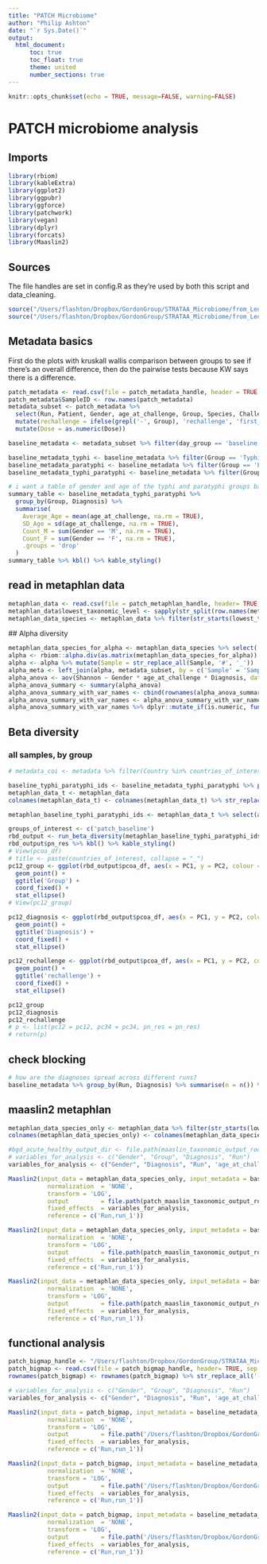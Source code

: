 ```yaml
---
title: "PATCH Microbiome"
author: "Philip Ashton"
date: "`r Sys.Date()`"
output: 
  html_document:
      toc: true
      toc_float: true
      theme: united
      number_sections: true
---
```



```r
knitr::opts_chunk$set(echo = TRUE, message=FALSE, warning=FALSE)

```

# PATCH microbiome analysis

## Imports
```r
library(rbiom)
library(kableExtra)
library(ggplot2)
library(ggpubr)
library(ggforce)
library(patchwork)
library(vegan)
library(dplyr)
library(forcats)
library(Maaslin2)


```


## Sources

The file handles are set in config.R as they're used by both this script and data_cleaning.

```r
source("/Users/flashton/Dropbox/GordonGroup/STRATAA_Microbiome/from_Leo/Leonardos_analysis/bin/core_functions.R")
source("/Users/flashton/Dropbox/GordonGroup/STRATAA_Microbiome/from_Leo/Leonardos_analysis/bin/config.R")
```


## Metadata basics

First do the plots with kruskall wallis comparison between groups to see if there's an overall difference, then do the pairwise tests because KW says there is a difference.


```r

patch_metadata <- read.csv(file = patch_metadata_handle, header = TRUE, sep = ",", row.names = 1, stringsAsFactors = FALSE)
patch_metadata$SampleID <- row.names(patch_metadata)
metadata_subset <- patch_metadata %>% 
  select(Run, Patient, Gender, age_at_challenge, Group, Species, Challenge, Visit, Day, day_group, Diagnosis, Dose, SampleID, pre_post_antibiotics) %>% 
  mutate(rechallenge = ifelse(grepl('-', Group), 'rechallenge', 'first_challenge')) %>% 
  mutate(Dose = as.numeric(Dose))

baseline_metadata <- metadata_subset %>% filter(day_group == 'baseline')

baseline_metadata_typhi <- baseline_metadata %>% filter(Group == 'Typhi')
baseline_metadata_paratyphi <- baseline_metadata %>% filter(Group == 'Paratyphi')
baseline_metadata_typhi_paratyphi <- baseline_metadata %>% filter(Group == 'Typhi' | Group == 'Paratyphi') 

```

```r
# i want a table of gender and age of the typhi and paratyphi groups based on whether they were diagnosed or not
summary_table <- baseline_metadata_typhi_paratyphi %>%
  group_by(Group, Diagnosis) %>%
  summarise(
    Average_Age = mean(age_at_challenge, na.rm = TRUE),
    SD_Age = sd(age_at_challenge, na.rm = TRUE),
    Count_M = sum(Gender == 'M', na.rm = TRUE),
    Count_F = sum(Gender == 'F', na.rm = TRUE),
    .groups = 'drop'
  )
summary_table %>% kbl() %>% kable_styling()

```

## read in metaphlan data
```r
metaphlan_data <- read.csv(file = patch_metaphlan_handle, header= TRUE, sep = ",", row.names = 1, stringsAsFactors = FALSE, check.names=FALSE)
metaphlan_data$lowest_taxonomic_level <- sapply(str_split(row.names(metaphlan_data), "\\|"), function(x) x[length(x)])
metaphlan_data_species <- metaphlan_data %>% filter(str_starts(lowest_taxonomic_level, 's__'))


```

## Alpha diversity

```r
metaphlan_data_species_for_alpha <- metaphlan_data_species %>% select(!lowest_taxonomic_level)
alpha <- rbiom::alpha.div(as.matrix(metaphlan_data_species_for_alpha))
alpha <- alpha %>% mutate(Sample = str_replace_all(Sample, '#', '_'))
alpha_meta <- left_join(alpha, metadata_subset, by = c('Sample' = 'SampleID')) %>% filter(day_group == 'baseline') %>% filter(Group == 'Typhi' | Group == 'Paratyphi')
alpha_anova <- aov(Shannon ~ Gender * age_at_challenge * Diagnosis, data = alpha_meta)
alpha_anova_summary <- summary(alpha_anova)  
alpha_anova_summary_with_var_names <- cbind(rownames(alpha_anova_summary[[1]]), data.frame(alpha_anova_summary[[1]], row.names = NULL))
alpha_anova_summary_with_var_names <- alpha_anova_summary_with_var_names %>% mutate(is_it_significant = ifelse(`Pr..F.` < 0.01, 'significant', 'not_significant')) %>% arrange(desc(is_it_significant), `Pr..F.`)
alpha_anova_summary_with_var_names %>% dplyr::mutate_if(is.numeric, funs(as.character(signif(., 3)))) %>% kbl() %>% kable_styling()
```

## Beta diversity

### all samples, by group
```r


# metadata_coi <- metadata %>% filter(Country %in% countries_of_interest) %>% filter(Group %in% groups_of_interest)

baseline_typhi_paratyphi_ids <- baseline_metadata_typhi_paratyphi %>% pull(SampleID)
metaphlan_data_t <- metaphlan_data
colnames(metaphlan_data_t) <- colnames(metaphlan_data_t) %>% str_replace_all('-', '_') %>% str_replace_all('#', '_')

metaphlan_baseline_typhi_paratyphi_ids <- metaphlan_data_t %>% select(all_of(baseline_typhi_paratyphi_ids))

groups_of_interest <- c('patch_baseline')
rbd_output <- run_beta_diversity(metaphlan_baseline_typhi_paratyphi_ids, baseline_metadata_typhi_paratyphi, groups_of_interest)
rbd_output$pn_res %>% kbl() %>% kable_styling()
# View(pcoa_df)
# title <- paste(countries_of_interest, collapse = "_")
pc12_group <- ggplot(rbd_output$pcoa_df, aes(x = PC1, y = PC2, colour = Group)) + 
  geom_point() +
  ggtitle('Group') +
  coord_fixed() + 
  stat_ellipse()
# View(pc12_group)

pc12_diagnosis <- ggplot(rbd_output$pcoa_df, aes(x = PC1, y = PC2, colour = Diagnosis)) + 
  geom_point() +
  ggtitle('Diagnosis') +
  coord_fixed() + 
  stat_ellipse()

pc12_rechallenge <- ggplot(rbd_output$pcoa_df, aes(x = PC1, y = PC2, colour = rechallenge)) + 
  geom_point() +
  ggtitle('rechallenge') +
  coord_fixed() + 
  stat_ellipse()

pc12_group
pc12_diagnosis
pc12_rechallenge
# p <- list(pc12 = pc12, pc34 = pc34, pn_res = pn_res)
# return(p)
```

## check blocking

```r
# how are the diagnoses spread across different runs?
baseline_metadata %>% group_by(Run, Diagnosis) %>% summarise(n = n()) %>% kbl() %>% kable_styling()
```

## maaslin2 metaphlan

```r


metaphlan_data_species_only <- metaphlan_data %>% filter(str_starts(lowest_taxonomic_level, 's__')) %>% select(!lowest_taxonomic_level)
colnames(metaphlan_data_species_only) <- colnames(metaphlan_data_species_only) %>% str_replace_all('#', '_')

```

```r
#bgd_acute_healthy_output_dir <- file.path(maaslin_taxonomic_output_root_folder, paste())
# variables_for_analysis <- c("Gender", "Group", "Diagnosis", "Run")
variables_for_analysis <- c("Gender", "Diagnosis", "Run", 'age_at_challenge')

Maaslin2(input_data = metaphlan_data_species_only, input_metadata = baseline_metadata_typhi, analysis_method = "LM", min_prevalence = 0,
           normalization  = 'NONE',
           transform = 'LOG',
           output         = file.path(patch_maaslin_taxonomic_output_root_folder, 'baseline_typhi_species'), 
           fixed_effects  = variables_for_analysis,
           reference = c('Run,run_1'))

Maaslin2(input_data = metaphlan_data_species_only, input_metadata = baseline_metadata_paratyphi, analysis_method = "LM", min_prevalence = 0,
           normalization  = 'NONE',
           transform = 'LOG',
           output         = file.path(patch_maaslin_taxonomic_output_root_folder, 'baseline_metadata_paratyphi'), 
           fixed_effects  = variables_for_analysis,
           reference = c('Run,run_1'))

Maaslin2(input_data = metaphlan_data_species_only, input_metadata = baseline_metadata_typhi_paratyphi, analysis_method = "LM", min_prevalence = 0,
           normalization  = 'NONE',
           transform = 'LOG',
           output         = file.path(patch_maaslin_taxonomic_output_root_folder, 'baseline_metadata_typhi_paratyphi'), 
           fixed_effects  = variables_for_analysis,
           reference = c('Run,run_1'))

```

## functional analysis

```r

patch_bigmap_handle <- "/Users/flashton/Dropbox/GordonGroup/STRATAA_Microbiome/patch_data/big-map/2023.05.11/all_RPKMs.transpose.csv"
patch_bigmap <- read.csv(file = patch_bigmap_handle, header= TRUE, sep = ",", row.names = 1, stringsAsFactors = FALSE, check.names=FALSE)
rownames(patch_bigmap) <- rownames(patch_bigmap) %>% str_replace_all('-', '_') %>% str_replace_all('#', '_')

# variables_for_analysis <- c("Gender", "Group", "Diagnosis", "Run")
variables_for_analysis <- c("Gender", "Diagnosis", "Run", 'age_at_challenge')

Maaslin2(input_data = patch_bigmap, input_metadata = baseline_metadata_typhi, analysis_method = "LM", min_prevalence = 0,
           normalization  = 'NONE',
           transform = 'LOG',
           output         = file.path('/Users/flashton/Dropbox/GordonGroup/STRATAA_Microbiome/patch_data/big-map/2023.05.11', 'baseline_metadata_typhi'), 
           fixed_effects  = variables_for_analysis,
           reference = c('Run,run_1'))

Maaslin2(input_data = patch_bigmap, input_metadata = baseline_metadata_paratyphi, analysis_method = "LM", min_prevalence = 0,
           normalization  = 'NONE',
           transform = 'LOG',
           output         = file.path('/Users/flashton/Dropbox/GordonGroup/STRATAA_Microbiome/patch_data/big-map/2023.05.11', 'baseline_metadata_paratyphi'), 
           fixed_effects  = variables_for_analysis,
           reference = c('Run,run_1'))

Maaslin2(input_data = patch_bigmap, input_metadata = baseline_metadata_typhi_paratyphi, analysis_method = "LM", min_prevalence = 0,
           normalization  = 'NONE',
           transform = 'LOG',
           output         = file.path('/Users/flashton/Dropbox/GordonGroup/STRATAA_Microbiome/patch_data/big-map/2023.05.11', 'baseline_metadata_typhi_paratyphi'), 
           fixed_effects  = variables_for_analysis,
           reference = c('Run,run_1'))
```